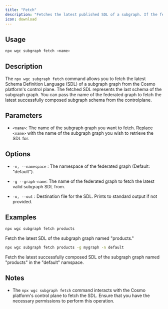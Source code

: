 ```yaml
---
title: "Fetch"
description: "Fetches the latest published SDL of a subgraph. If the federated graph is specified, the latest successfully composed version of the subgraph will be fetched."
icon: download
---
```


## Usage

```bash
npx wgc subgraph fetch <name>
```

## Description

The `npx wgc subgraph fetch` command allows you to fetch the latest Schema Definition Language (SDL) of a subgraph graph from the Cosmo platform's control plane. The fetched SDL represents the last schema of the subgraph graph. You can pass the name of the federated graph to fetch the latest successfully composed subgraph schema from the controlplane.

## Parameters

* `<name>`: The name of the subgraph graph you want to fetch. Replace `<name>` with the name of the subgraph graph you wish to retrieve the SDL for.

## Options

* `-n, --namespace` : The namespace of the federated graph (Default: "default").

* `-g --graph-name`: The name of the federated graph to fetch the latest valid subgraph SDL from.

* `-o, --out` : Destination file for the SDL. Prints to standard output if not provided.

## Examples

```bash
npx wgc subgraph fetch products
```

Fetch the latest SDL of the subgraph graph named "products."

```bash
npx wgc subgraph fetch products -g mygraph -n default
```

Fetch the latest successfully composed SDL of the subgraph graph named "products" in the "default" namspace.

## Notes

* The `npx wgc subgraph fetch` command interacts with the Cosmo platform's control plane to fetch the SDL. Ensure that you have the necessary permissions to perform this operation.


